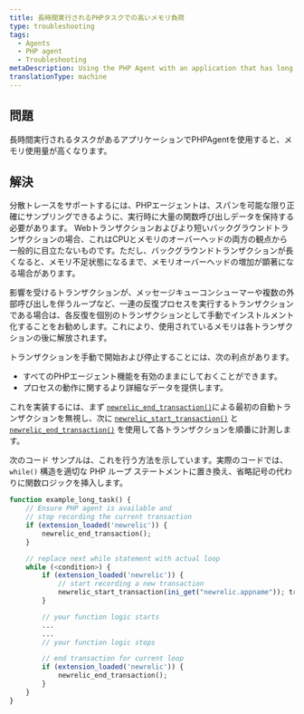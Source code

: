 ```yaml
---
title: 長時間実行されるPHPタスクでの高いメモリ負荷
type: troubleshooting
tags:
  - Agents
  - PHP agent
  - Troubleshooting
metaDescription: Using the PHP Agent with an application that has long running tasks can cause high memory usage.
translationType: machine
---
```


## 問題

長時間実行されるタスクがあるアプリケーションでPHPAgentを使用すると、メモリ使用量が高くなります。

## 解決

分散トレースをサポートするには、PHPエージェントは、スパンを可能な限り正確にサンプリングできるように、実行時に大量の関数呼び出しデータを保持する必要があります。 Webトランザクションおよびより短いバックグラウンドトランザクションの場合、これはCPUとメモリのオーバーヘッドの両方の観点から一般的に目立たないものです。ただし、バックグラウンドトランザクションが長くなると、メモリ不足状態になるまで、メモリオーバーヘッドの増加が顕著になる場合があります。

影響を受けるトランザクションが、メッセージキューコンシューマーや複数の外部呼び出しを伴うループなど、一連の反復プロセスを実行するトランザクションである場合は、各反復を個別のトランザクションとして手動でインストルメント化することをお勧めします。これにより、使用されているメモリは各トランザクションの後に解放されます。

トランザクションを手動で開始および停止することには、次の利点があります。

* すべてのPHPエージェント機能を有効のままにしておくことができます。
* プロセスの動作に関するより詳細なデータを提供します。

これを実装するには、まず [`newrelic_end_transaction()`](https://docs.newrelic.com/docs/apm/agents/php-agent/php-agent-api/newrelic_end_transaction/)による最初の自動トランザクションを無視し、次に [`newrelic_start_transaction()`](https://docs.newrelic.com/docs/apm/agents/php-agent/php-agent-api/newrelic_start_transaction/) と [`newrelic_end_transaction()`](https://docs.newrelic.com/docs/apm/agents/php-agent/php-agent-api/newrelic_end_transaction/) を使用して各トランザクションを順番に計測します。

次のコード サンプルは、これを行う方法を示しています。実際のコードでは、 `while()` 構造を適切な PHP ループ ステートメントに置き換え、省略記号の代わりに関数ロジックを挿入します。

```php
function example_long_task() {
    // Ensure PHP agent is available and
    // stop recording the current transaction
    if (extension_loaded('newrelic')) { 
        newrelic_end_transaction(); 
    }

    // replace next while statement with actual loop
    while (<condition>) {
        if (extension_loaded('newrelic')) { 
            // start recording a new transaction
            newrelic_start_transaction(ini_get("newrelic.appname")); transaction
        }

        // your function logic starts
        ...
        ...
        // your function logic stops

        // end transaction for current loop
        if (extension_loaded('newrelic')) { 
            newrelic_end_transaction(); 
        }
    }
}
```